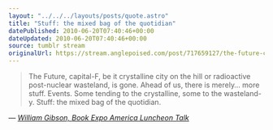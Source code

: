 ```yaml
---
layout: "../../../layouts/posts/quote.astro"
title: "Stuff: the mixed bag of the quotidian"
datePublished: 2010-06-20T07:40:46+00:00
dateUpdated: 2010-06-20T07:40:46+00:00
source: tumblr stream
originalUrl: https://stream.anglepoised.com/post/717659127/the-future-capital-f-be-it-crystalline-city-on
---
```


> The Future, capital-F, be it crystalline city on the hill or radioactive post-nuclear wasteland, is gone. Ahead of us, there is merely… more stuff. Events. Some tending to the crystalline, some to the wasteland-y. Stuff: the mixed bag of the quotidian.

— <cite>[William Gibson, _Book Expo America Luncheon Talk_](https://www.goodreads.com/book/show/11890817-distrust-that-particular-flavor)</cite>
